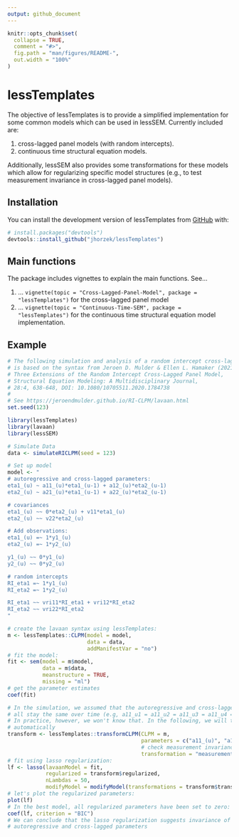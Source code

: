 ```yaml
---
output: github_document
---
```


<!-- README.md is generated from README.Rmd. Please edit that file -->

```r
knitr::opts_chunk$set(
  collapse = TRUE,
  comment = "#>",
  fig.path = "man/figures/README-",
  out.width = "100%"
)
```

# lessTemplates

The objective of lessTemplates is to provide a simplified implementation
for some common models which can be used in lessSEM. Currently included are:

1. cross-lagged panel models (with random intercepts).
2. continuous time structural equation models.

Additionally, lessSEM also provides some transformations for these models which
allow for regularizing specific model structures (e.g., to test measurement invariance
in cross-lagged panel models).

## Installation

You can install the development version of lessTemplates from [GitHub](https://github.com/) with:

``` r
# install.packages("devtools")
devtools::install_github("jhorzek/lessTemplates")
```

## Main functions

The package includes vignettes to explain the main functions. See...

1. ... `vignette(topic = "Cross-Lagged-Panel-Model", package = "lessTemplates")` for the
cross-lagged panel model
2. ... `vignette(topic = "Continuous-Time-SEM", package = "lessTemplates")` for the
continuous time structural equation model implementation.

## Example

```r
# The following simulation and analysis of a random intercept cross-lagged panel model
# is based on the syntax from Jeroen D. Mulder & Ellen L. Hamaker (2021)
# Three Extensions of the Random Intercept Cross-Lagged Panel Model,
# Structural Equation Modeling: A Multidisciplinary Journal,
# 28:4, 638-648, DOI: 10.1080/10705511.2020.1784738
#
# See https://jeroendmulder.github.io/RI-CLPM/lavaan.html
set.seed(123)

library(lessTemplates)
library(lavaan)
library(lessSEM)

# Simulate Data
data <- simulateRICLPM(seed = 123)

# Set up model
model <- "
# autoregressive and cross-lagged parameters:
eta1_(u) ~ a11_(u)*eta1_(u-1) + a12_(u)*eta2_(u-1)
eta2_(u) ~ a21_(u)*eta1_(u-1) + a22_(u)*eta2_(u-1)

# covariances
eta1_(u) ~~ 0*eta2_(u) + v11*eta1_(u)
eta2_(u) ~~ v22*eta2_(u)

# Add observations:
eta1_(u) =~ 1*y1_(u)
eta2_(u) =~ 1*y2_(u)

y1_(u) ~~ 0*y1_(u)
y2_(u) ~~ 0*y2_(u)

# random intercepts
RI_eta1 =~ 1*y1_(u)
RI_eta2 =~ 1*y2_(u)

RI_eta1 ~~ vri11*RI_eta1 + vri12*RI_eta2
RI_eta2 ~~ vri22*RI_eta2
"

# create the lavaan syntax using lessTemplates:
m <- lessTemplates::CLPM(model = model,
                         data = data,
                         addManifestVar = "no")
# fit the model:
fit <- sem(model = m$model,
           data = m$data,
           meanstructure = TRUE,
           missing = "ml")
# get the parameter estimates
coef(fit)

# In the simulation, we assumed that the autoregressive and cross-lagged parameters
# all stay the same over time (e.g, a11_u1 = a11_u2 = a11_u3 = a11_u4 = a11_u5).
# In practice, however, we won't know that. In the following, we will test this
# automatically
transform <- lessTemplates::transformCLPM(CLPM = m,
                                          parameters = c("a11_(u)", "a12_(u)", "a21_(u)", "a22_(u)"),
                                          # check measurement invariance of these parameters:
                                          transformation = "measurementInvariance")
# fit using lasso regularization:
lf <- lasso(lavaanModel = fit,
            regularized = transform$regularized,
            nLambdas = 50,
            modifyModel = modifyModel(transformations = transform$transformation))
# let's plot the regularized parameters:
plot(lf)
# In the best model, all regularized parameters have been set to zero:
coef(lf, criterion = "BIC")
# We can conclude that the lasso regularization suggests invariance of the
# autoregressive and cross-lagged parameters
```

